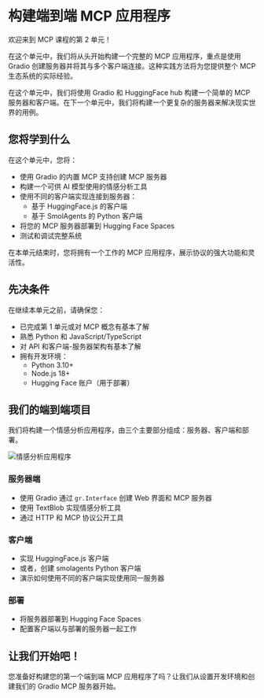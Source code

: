 # 构建端到端 MCP 应用程序

欢迎来到 MCP 课程的第 2 单元！

在这个单元中，我们将从头开始构建一个完整的 MCP 应用程序，重点是使用 Gradio 创建服务器并将其与多个客户端连接。这种实践方法将为您提供整个 MCP 生态系统的实际经验。

<Tip>

在这个单元中，我们将使用 Gradio 和 HuggingFace hub 构建一个简单的 MCP 服务器和客户端。在下一个单元中，我们将构建一个更复杂的服务器来解决现实世界的用例。

</Tip>

## 您将学到什么

在这个单元中，您将：

- 使用 Gradio 的内置 MCP 支持创建 MCP 服务器
- 构建一个可供 AI 模型使用的情感分析工具
- 使用不同的客户端实现连接到服务器：
  - 基于 HuggingFace.js 的客户端
  - 基于 SmolAgents 的 Python 客户端
- 将您的 MCP 服务器部署到 Hugging Face Spaces
- 测试和调试完整系统

在本单元结束时，您将拥有一个工作的 MCP 应用程序，展示协议的强大功能和灵活性。

## 先决条件

在继续本单元之前，请确保您：

- 已完成第 1 单元或对 MCP 概念有基本了解
- 熟悉 Python 和 JavaScript/TypeScript
- 对 API 和客户端-服务器架构有基本了解
- 拥有开发环境：
  - Python 3.10+
  - Node.js 18+
  - Hugging Face 账户（用于部署）

## 我们的端到端项目

我们将构建一个情感分析应用程序，由三个主要部分组成：服务器、客户端和部署。

![情感分析应用程序](https://huggingface.co/datasets/mcp-course/images/resolve/main/unit2/1.png)

### 服务器端

- 使用 Gradio 通过 `gr.Interface` 创建 Web 界面和 MCP 服务器
- 使用 TextBlob 实现情感分析工具
- 通过 HTTP 和 MCP 协议公开工具

### 客户端

- 实现 HuggingFace.js 客户端
- 或者，创建 smolagents Python 客户端
- 演示如何使用不同的客户端实现使用同一服务器

### 部署

- 将服务器部署到 Hugging Face Spaces
- 配置客户端以与部署的服务器一起工作

## 让我们开始吧！

您准备好构建您的第一个端到端 MCP 应用程序了吗？让我们从设置开发环境和创建我们的 Gradio MCP 服务器开始。